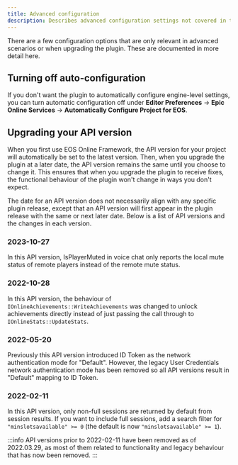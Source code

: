 ```yaml
---
title: Advanced configuration
description: Describes advanced configuration settings not covered in the Getting Started guide.
---
```


There are a few configuration options that are only relevant in advanced scenarios or when upgrading the plugin. These are documented in more detail here.

## Turning off auto-configuration

If you don't want the plugin to automatically configure engine-level settings, you can turn automatic configuration off under **Editor Preferences** → **Epic Online Services** → **Automatically Configure Project for EOS**.

## Upgrading your API version

When you first use EOS Online Framework, the API version for your project will automatically be set to the latest version. Then, when you upgrade the plugin at a later date, the API version remains the same until you choose to change it. This ensures that when you upgrade the plugin to receive fixes, the functional behaviour of the plugin won't change in ways you don't expect.

The date for an API version does not necessarily align with any specific plugin release, except that an API version will first appear in the plugin release with the same or next later date. Below is a list of API versions and the changes in each version.

### 2023-10-27

In this API version, IsPlayerMuted in voice chat only reports the local mute status of remote players instead of the remote mute status.

### 2022-10-28

In this API version, the behaviour of `IOnlineAchievements::WriteAchievements` was changed to unlock achievements directly instead of just passing the call through to `IOnlineStats::UpdateStats`.

### 2022-05-20

Previously this API version introduced ID Token as the network authentication mode for "Default". However, the legacy User Credentials network authentication mode has been removed so all API versions result in "Default" mapping to ID Token.

### 2022-02-11

In this API version, only non-full sessions are returned by default from session results. If you want to include full sessions, add a search filter for `"minslotsavailable" >= 0` (the default is now `"minslotsavailable" >= 1`).

:::info
API versions prior to 2022-02-11 have been removed as of 2022.03.29, as most of them related to functionality and legacy behaviour that has now been removed.
:::
